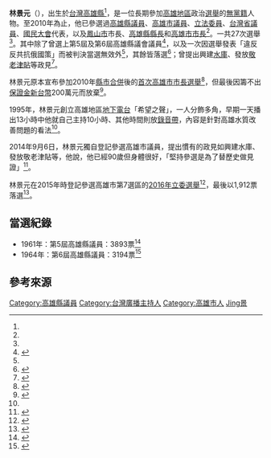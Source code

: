 '''林景元'''（{{bd|1925年|10月19日<ref name="gongbao1">{{citation|title=第7屆立法委員選舉選舉公報 第四選舉區|publisher=高雄市選舉委員會}}</ref>|catIdx=Lin林}}），出生於[[台灣|台灣]][[高雄縣|高雄縣]]<ref name="gongbao1"/>，是一位長期參加[[高雄市|高雄地區]]政治[[選舉|選舉]]的[[無黨籍|無黨籍]]人物。至2010年為止，他已參選過[[高雄縣議會|高雄縣議員]]、[[高雄市議會|高雄市議員]]、[[立法委員|立法委員]]、[[台灣省議會|台灣省議員]]、[[國民大會|國民大會]]代表，以及[[鳳山區|鳳山市]]市長、[[高雄縣縣長|高雄縣縣長]]和[[高雄市市長|高雄市市長]]<ref name="apple"/>。一共27次選舉<ref name="udn"/>。其中除了曾選上第5屆及第6屆高雄縣議會議員<ref>{{cite web|url=http://www.kscc.gov.tw/ku_c2.php|title=歷屆議員|publisher=高雄縣議會|accessdate=2010-08-31|archive-date=2009-10-13|archive-url=https://web.archive.org/web/20091013125548/http://www.kscc.gov.tw/ku_c2.php|dead-url=yes}}</ref>，以及一次因選舉發表「違反反共抗俄國策」而被判決當選無效外<ref name="liberty2015"/>，其餘皆落選<ref name="apple">{{cite news|url=http://www.appledaily.com.tw/appledaily/article/headline/20100517/32517874/|author=涂建豐|title=「無役不與」林景元第28度參選|date=2010-05-17|accessdate=2010-08-31|publisher=[[台灣蘋果日報|台灣蘋果日報]]|archive-date=2016-03-04|archive-url=https://web.archive.org/web/20160304113716/http://www.appledaily.com.tw/appledaily/article/headline/20100517/32517874/|dead-url=no}}</ref>；曾提出興建[[水庫|水庫]]、發放[[敬老津貼|敬老津貼]]等政見<ref name="gongbao2">{{citation|title=高雄市第4屆市長選舉公報|publisher=高雄市選舉委員會}}</ref>。

林景元原本宣布參加2010年[[高雄市縣合併|縣市合併]]後的[[2010年中華民國直轄市長暨市議員選舉|首次高雄市市長選舉]]<ref name="nownews">{{cite news|url=http://www.nownews.com/n/2010/08/04/672516|title=第28度參選 大高雄市長三國鼎立之外還有林景元|author=政治中心|date=2010-08-04|accessdate=2014-09-06|publisher=[[今日新聞網|今日新聞網]]|archive-date=2014-09-06|archive-url=https://web.archive.org/web/20140906160518/http://www.nownews.com/n/2010/08/04/672516|dead-url=no}}</ref>，但最後因籌不出[[選舉保證金|保證金]][[新台幣|新台幣]]200萬元而放棄<ref name="udn">{{cite news|url=http://udn.com/NEWS/DOMESTIC/DOM6/5856677.shtml|title=選過27次 林景元沒錢再選|date=2010-09-18|accessdate=2010-09-19|publisher=[[聯合新聞網|聯合新聞網]]|archive-date=2010-09-20|archive-url=https://web.archive.org/web/20100920231542/http://udn.com/NEWS/DOMESTIC/DOM6/5856677.shtml|dead-url=no}}</ref>。

1995年，林景元創立高雄地區[[地下電台|地下電台]]「希望之聲」，一人分飾多角，早期一天播出13小時中他就自己主持10小時、其他時間則放[[錄音帶|錄音帶]]，內容是針對高雄水質改善問題的看法<ref name="nownews" />。

2014年9月6日，林景元獨自登記參選高雄市議員，提出慣有的政見如興建水庫、發放敬老津貼等，他說，他已經90歲但身體很好，「堅持參選是為了替歷史做見證」<ref>{{Cite web|url=http://www.appledaily.com.tw/appledaily/article/headline/20140906/36069007|author=動新聞|title=老當益壯 90歲阿公選議員|publisher=台灣蘋果日報|date=2014-09-06|accessdate=2014-09-06|archive-date=2015-09-24|archive-url=https://web.archive.org/web/20150924063916/http://www.appledaily.com.tw/appledaily/article/headline/20140906/36069007|dead-url=no}}</ref>。

林景元在2015年時登記參選高雄市第7選區的[[2016年中華民國立法委員選舉|2016年立委選舉]]<ref name="liberty2015">{{cite news|url=http://news.ltn.com.tw/news/politics/paper/936097|title=90歲林景元 人生第30回參選|publisher=自由時報|date=2015-11-28|accessdate=2016-01-17|archive-date=2019-06-18|archive-url=https://web.archive.org/web/20190618102225/https://news.ltn.com.tw/news/politics/paper/936097|dead-url=no}}</ref>，最後以1,912票落選<ref>{{cite web|url=http://www.cec.gov.tw/zh_TW/T1/n600070000000000.html|title=區域立法委員選舉 高雄市 第7選舉區 候選人得票數|publisher=中央選舉委員會|accessdate=2016-01-17|deadurl=yes|archiveurl=https://web.archive.org/web/20160119024136/http://www.cec.gov.tw/zh_TW/T1/n600070000000000.html|archivedate=2016-01-19}}</ref>。
{{2016年中華民國立法委員選舉結果/高雄市第七選舉區}}

==當選紀錄==
*1961年：第5屆高雄縣議員：3893票<ref>{{citation|title=高雄縣議會第五屆議員選舉當選人名冊|publisher=高雄縣選舉委員會}}</ref>
*1964年：第6屆高雄縣議員：3194票<ref>{{citation|title=高雄縣議會第六屆議員選舉當選人名冊|publisher=高雄縣選舉委員會}}</ref>

==參考來源==
{{reflist}}

{{DEFAULTSORT:Lin林}}
[[Category:高雄縣議員|Category:高雄縣議員]]
[[Category:台灣廣播主持人|Category:台灣廣播主持人]]
[[Category:高雄市人|Category:高雄市人]]
[[Category:林姓|Jing景]]